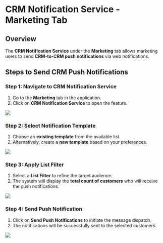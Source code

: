 # **CRM Notification Service - Marketing Tab**

## **Overview**

The **CRM Notification Service** under the **Marketing** tab allows marketing users to send **CRM-to-CRM push notifications** via web notifications.

## **Steps to Send CRM Push Notifications**

### **Step 1: Navigate to CRM Notification Service**

1. Go to the **Marketing** tab in the application.  
2. Click on **CRM Notification Service** to open the feature.  
   

![](https://ruloans-bucket.s3.ap-south-1.amazonaws.com/docs/crm/features/marketing/crm-notification/image1.png)

### **Step 2: Select Notification Template**

1. Choose an **existing template** from the available list.  
2. Alternatively, create a **new template** based on your preferences.  
   

![](https://ruloans-bucket.s3.ap-south-1.amazonaws.com/docs/crm/features/marketing/crm-notification/image2.png)


### **Step 3: Apply List Filter**

1. Select a **List Filter** to refine the target audience.  
2. The system will display the **total count of customers** who will receive the push notifications.

![](https://ruloans-bucket.s3.ap-south-1.amazonaws.com/docs/crm/features/marketing/crm-notification/image3.png)

### **Step 4: Send Push Notification**

1. Click on **Send Push Notifications** to initiate the message dispatch.  
2. The notifications will be successfully sent to the selected customers.

![](https://ruloans-bucket.s3.ap-south-1.amazonaws.com/docs/crm/features/marketing/crm-notification/image4.png)

